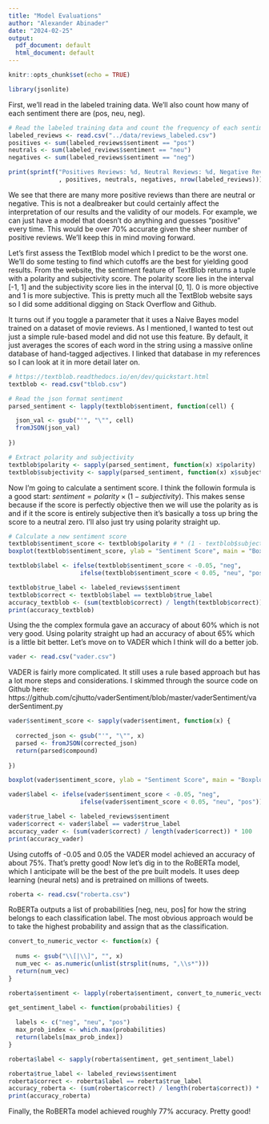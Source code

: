```yaml
---
title: "Model Evaluations"
author: "Alexander Abinader"
date: "2024-02-25"
output:
  pdf_document: default
  html_document: default
---
```


```r
knitr::opts_chunk$set(echo = TRUE)
```

```r

library(jsonlite)

```


First, we'll read in the labeled training data. We'll also count how many of each sentiment there are (pos, neu, neg).

```r

# Read the labeled training data and count the frequency of each sentiment
labeled_reviews <- read.csv("../data/reviews_labeled.csv")
positives <- sum(labeled_reviews$sentiment == "pos")
neutrals <- sum(labeled_reviews$sentiment == "neu")
negatives <- sum(labeled_reviews$sentiment == "neg")

print(sprintf("Positives Reviews: %d, Neutral Reviews: %d, Negative Reviews: %d, Total: %d"
              , positives, neutrals, negatives, nrow(labeled_reviews)))

```

We see that there are many more positive reviews than there are neutral or negative. This is not a dealbreaker but could
certainly affect the interpretation of our results and the validity of our models. For example, we can just have a model
that doesn't do anything and guesses "positive" every time. This would be over 70% accurate given the sheer number of
positive reviews. We'll keep this in mind moving forward.

Let's first assess the TextBlob model which I predict to be the worst one. We'll do some testing to find which cutoffs are the
best for yielding good results. From the website, the sentiment feature of TextBlob returns a tuple with a polarity and subjectivity score. The polarity score lies in the interval [-1, 1] and the subjectivity score lies in the interval [0, 1]. 0 is more objective and 1 is more subjective. This is pretty much all the TextBlob website says so I did some additional digging on Stack Overflow and Github.

It turns out if you toggle a parameter that it uses a Naive Bayes model trained on a dataset of movie reviews. As I mentioned, I wanted to test out just a simple rule-based model and did not use this feature. By default, it just averages the scores of each word in the string using a massive online database of hand-tagged adjectives. I linked that database in my references so I can look at it in more detail later on.

```r

# https://textblob.readthedocs.io/en/dev/quickstart.html
textblob <- read.csv("tblob.csv")

```

```r

# Read the json format sentiment
parsed_sentiment <- lapply(textblob$sentiment, function(cell) {

  json_val <- gsub("'", "\"", cell)
  fromJSON(json_val)
  
})

# Extract polarity and subjectivity
textblob$polarity <- sapply(parsed_sentiment, function(x) x$polarity)
textblob$subjectivity <- sapply(parsed_sentiment, function(x) x$subjectivity)

```

Now I'm going to calculate a sentiment score. I think the followin formula is a good start: $sentiment = polarity \times (1 - subjectivity)$. This makes sense because if the score is perfectly objective then we will use the polarity as is and if it the
score is entirely subjective then it's basically a toss up bring the score to a neutral zero. I'll also just try using polarity straight up.

```r

# Calculate a new sentiment score
textblob$sentiment_score <- textblob$polarity # * (1 - textblob$subjectivity)
boxplot(textblob$sentiment_score, ylab = "Sentiment Score", main = "Boxplot of Textblob Scores", col = "blue")

```

```r

textblob$label <- ifelse(textblob$sentiment_score < -0.05, "neg",
                    ifelse(textblob$sentiment_score < 0.05, "neu", "pos"))

textblob$true_label <- labeled_reviews$sentiment
textblob$correct <- textblob$label == textblob$true_label
accuracy_textblob <- (sum(textblob$correct) / length(textblob$correct)) * 100
print(accuracy_textblob)

```

Using the the complex formula gave an accuracy of about 60% which is not very good. Using polarity straight up had
an accuracy of about 65% which is a little bit better. Let's move on to VADER which I think will do a better job.

```r

vader <- read.csv("vader.csv")

```

VADER is fairly more complicated. It still uses a rule based approach but has a lot more steps and considerations. I skimmed
through the source code on Github here: https://github.com/cjhutto/vaderSentiment/blob/master/vaderSentiment/vaderSentiment.py

```r

vader$sentiment_score <- sapply(vader$sentiment, function(x) {
  
  corrected_json <- gsub("'", "\"", x)
  parsed <- fromJSON(corrected_json)
  return(parsed$compound)
  
})

boxplot(vader$sentiment_score, ylab = "Sentiment Score", main = "Boxplot of VADER Scores", col = "red")

```

```r

vader$label <- ifelse(vader$sentiment_score < -0.05, "neg",
                    ifelse(vader$sentiment_score < 0.05, "neu", "pos"))

vader$true_label <- labeled_reviews$sentiment
vader$correct <- vader$label == vader$true_label
accuracy_vader <- (sum(vader$correct) / length(vader$correct)) * 100
print(accuracy_vader)

```

Using cutoffs of -0.05 and 0.05 the VADER model achieved an accuracy of about 75%. That's pretty good! Now let's dig
in to the RoBERTa model, which I anticipate will be the best of the pre built models. It uses deep learning (neural nets)
and is pretrained on millions of tweets.

```r

roberta <- read.csv("roberta.csv")

```

RoBERTa outputs a list of probabilities [neg, neu, pos] for how the string belongs to each classification label. The
most obvious approach would be to take the highest probability and assign that as the classification.

```r

convert_to_numeric_vector <- function(x) {
  
  nums <- gsub("\\[|\\]", "", x)
  num_vec <- as.numeric(unlist(strsplit(nums, ",\\s*")))
  return(num_vec)
}

roberta$sentiment <- lapply(roberta$sentiment, convert_to_numeric_vector)

get_sentiment_label <- function(probabilities) {
  
  labels <- c("neg", "neu", "pos")
  max_prob_index <- which.max(probabilities)
  return(labels[max_prob_index])
}

roberta$label <- sapply(roberta$sentiment, get_sentiment_label)

```

```r

roberta$true_label <- labeled_reviews$sentiment
roberta$correct <- roberta$label == roberta$true_label
accuracy_roberta <- (sum(roberta$correct) / length(roberta$correct)) * 100
print(accuracy_roberta)

```

Finally, the RoBERTa model achieved roughly 77% accuracy. Pretty good!

